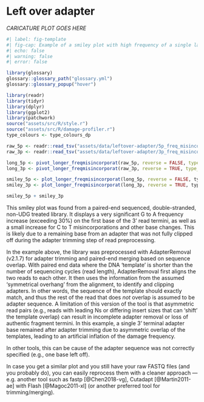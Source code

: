 # Left over adapter


<!-- ![_CAPTION GOES HERE](assets/images/512px-Salvador_dali_als_Auge.jpg){#fig-double-stranded-caricature} -->

_CARICATURE PLOT GOES HERE_

```r
#| label: fig-template
#| fig-cap: Example of a smiley plot with high frequency of a single last base, due to a remaining base from an insufficiently clipped off adapter (as it was missing from the sequenced given to the adapter clipping tool). Data taken from unpublished data . Damage data generated using [DamageProfiler](/intro.qmd) and plotted using R and tidyverse packages [@Wickham2019-ot].
#| echo: false
#| warning: false
#| error: false

library(glossary)
glossary::glossary_path("glossary.yml")
glossary::glossary_popup("hover")

library(readr)
library(tidyr)
library(dplyr)
library(ggplot2)
library(patchwork)
source("assets/src/R/style.r")
source("assets/src/R/damage-profiler.r")
type_colours <- type_colours_dp

raw_5p <- readr::read_tsv("assets/data/leftover-adapter/5p_freq_misincorporations.txt", comment = "#")
raw_3p <- readr::read_tsv("assets/data/leftover-adapter/3p_freq_misincorporations.txt", comment = "#")

long_5p <- pivot_longer_freqmisincorporat(raw_5p, reverse = FALSE, type_colours = type_colours)
long_3p <- pivot_longer_freqmisincorporat(raw_3p, reverse = TRUE, type_colours = type_colours)

smiley_5p <- plot_longer_freqmisincorporat(long_5p, reverse = FALSE, type_colours)
smiley_3p <- plot_longer_freqmisincorporat(long_3p, reverse = TRUE, type_colours)

smiley_5p + smiley_3p
```

This smiley plot was found from a paired-end sequenced, double-stranded, non-UDG treated library.
It displays a very significant G to A frequency increase (exceeding 30%) on the first base of the 3' read termini, as well as a small increase for C to T  misincorporations and other base changes. 
This is likely due to a remaining base from an adapter that was not fully clipped off during the adapter trimming step of read preprocessing.

In the example above, the library was preprocessed with AdapterRemoval (v2.1.7) for adapter trimming and paired-end merging based on sequence overlap.
With paired end data where the DNA 'template' is shorter than the number of sequencing cycles (read length), AdapterRemoval first aligns the two reads to each other.
It then uses the information from the assumed 'symmetrical overhang' from the alignment, to identify and clipping adapters.
In other words, the sequence of the template should exactly match, and thus the rest of the read that does _not_ overlap is assumed to be adapter sequence.
A limitation of this version of the tool is that asymmetric read pairs (e.g., reads with leading Ns or differing insert sizes that can 'shift' the template overlap) can result in incomplete adapter removal or loss of authentic fragment termini.
In this example, a single 3' terminal adapter base remained after adapter trimming due to asymmetric overlap of the templates, leading to an artificial inflation of the damage frequency.

In other tools, this can be cause of the adapter sequence was not correctly specified (e.g., one base left off).

In case you get a similar plot and you still have your raw FASTQ files (and you probably do), you can easily reprocess them with a cleaner approach — e.g. another tool such as fastp [@Chen2018-vg], Cutadapt [@Martin2011-ae] with Flash [@Magoc2011-xl] (or another preferred tool for trimming/merging).
